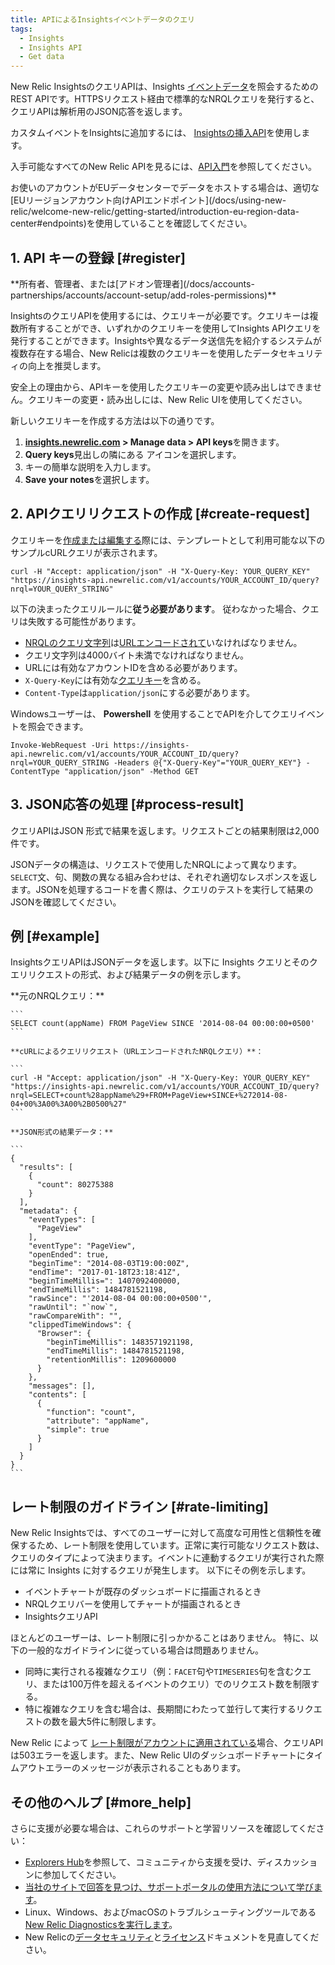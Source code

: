 ```yaml
---
title: APIによるInsightsイベントデータのクエリ
tags:
  - Insights
  - Insights API
  - Get data
---
```


New Relic InsightsのクエリAPIは、Insights [イベントデータ](/docs/data-analysis/metrics/analyze-your-metrics/data-collection-metric-timeslice-event-data)を照会するためのREST APIです。HTTPSリクエスト経由で標準的なNRQLクエリを発行すると、クエリAPIは解析用のJSON応答を返します。

カスタムイベントをInsightsに追加するには、 [Insightsの挿入API](/docs/insights/explore-data/custom-events/insert-custom-events-insights-api)を使用します。

入手可能なすべてのNew Relic APIを見るには、[API入門](/docs/apis/getting-started/introduction-new-relic-apis)を参照してください。

<Callout variant="tip">
  お使いのアカウントがEUデータセンターでデータをホストする場合は、適切な[EUリージョンアカウント向けAPIエンドポイント](/docs/using-new-relic/welcome-new-relic/getting-started/introduction-eu-region-data-center#endpoints)を使用していることを確認してください。
</Callout>

## 1. API キーの登録 [#register]

<Callout variant="tip">
  **所有者、管理者、または[アドオン管理者](/docs/accounts-partnerships/accounts/account-setup/add-roles-permissions)**
</Callout>

InsightsのクエリAPIを使用するには、クエリキーが必要です。クエリキーは複数所有することができ、いずれかのクエリキーを使用してInsights APIクエリを発行することができます。Insightsや異なるデータ送信先を紹介するシステムが複数存在する場合、New Relicは複数のクエリキーを使用したデータセキュリティの向上を推奨します。

<Callout variant="tip">
  安全上の理由から、APIキーを使用したクエリキーの変更や読み出しはできません。クエリキーの変更・読み出しには、New Relic UIを使用してください。
</Callout>

新しいクエリキーを作成する方法は以下の通りです。

1. **[insights.newrelic.com](https://insights.newrelic.com) > Manage data > API keys**を開きます。
2. **Query keys**見出しの隣にある アイコンを選択します。
3. キーの簡単な説明を入力します。
4. **Save your notes**を選択します。

## 2. APIクエリリクエストの作成 [#create-request]

クエリキーを[作成または編集する](#register)際には、テンプレートとして利用可能な以下のサンプルcURLクエリが表示されます。

```
curl -H "Accept: application/json" -H "X-Query-Key: YOUR_QUERY_KEY" "https://insights-api.newrelic.com/v1/accounts/YOUR_ACCOUNT_ID/query?nrql=YOUR_QUERY_STRING"
```

以下の決まったクエリルールに**従う必要があります**。 従わなかった場合、クエリは失敗する可能性があります。

* [NRQLのクエリ文字列](/docs/insights/nrql-new-relic-query-language/using-nrql/introduction-nrql)は[URLエンコードされて](http://www.w3schools.com/tags/ref_urlencode.asp)いなければなりません。
* クエリ文字列は4000バイト未満でなければなりません。
* URLには有効なアカウントIDを含める必要があります。
* `X-Query-Key`には有効な[クエリキー](#register)を含める。
* `Content-Type`は`application/json`にする必要があります。

Windowsユーザーは、 **Powershell** を使用することでAPIを介してクエリイベントを照会できます。

```
Invoke-WebRequest -Uri https://insights-api.newrelic.com/v1/accounts/YOUR_ACCOUNT_ID/query?nrql=YOUR_QUERY_STRING -Headers @{"X-Query-Key"="YOUR_QUERY_KEY"} -ContentType "application/json" -Method GET
```

## 3. JSON応答の処理 [#process-result]

クエリAPIはJSON 形式で結果を返します。リクエストごとの結果制限は2,000件です。

JSONデータの構造は、リクエストで使用したNRQLによって異なります。`SELECT`文、句、関数の異なる組み合わせは、それぞれ適切なレスポンスを返します。JSONを処理するコードを書く際は、クエリのテストを実行して結果のJSONを確認してください。

## 例 [#example]

InsightsクエリAPIはJSONデータを返します。以下に Insights クエリとそのクエリリクエストの形式、および結果データの例を示します。

<CollapserGroup>
  <Collapser title="クエリ、クエリAPIリクエスト、結果データ">
    **元のNRQLクエリ：**

    ```
    SELECT count(appName) FROM PageView SINCE '2014-08-04 00:00:00+0500'
    ```

    **cURLによるクエリリクエスト（URLエンコードされたNRQLクエリ）**：

    ```
    curl -H "Accept: application/json" -H "X-Query-Key: YOUR_QUERY_KEY" "https://insights-api.newrelic.com/v1/accounts/YOUR_ACCOUNT_ID/query?nrql=SELECT+count%28appName%29+FROM+PageView+SINCE+%272014-08-04+00%3A00%3A00%2B0500%27"
    ```

    **JSON形式の結果データ：**

    ```
    {
      "results": [
        {
          "count": 80275388
        }
      ],
      "metadata": {
        "eventTypes": [
          "PageView"
        ],
        "eventType": "PageView",
        "openEnded": true,
        "beginTime": "2014-08-03T19:00:00Z",
        "endTime": "2017-01-18T23:18:41Z",
        "beginTimeMillis=": 1407092400000,
        "endTimeMillis": 1484781521198,
        "rawSince": "'2014-08-04 00:00:00+0500'",
        "rawUntil": "`now`",
        "rawCompareWith": "",
        "clippedTimeWindows": {
          "Browser": {
            "beginTimeMillis": 1483571921198,
            "endTimeMillis": 1484781521198,
            "retentionMillis": 1209600000
          }
        },
        "messages": [],
        "contents": [
          {
            "function": "count",
            "attribute": "appName",
            "simple": true
          }
        ]
      }
    }
    ```
  </Collapser>
</CollapserGroup>

## レート制限のガイドライン [#rate-limiting]

New Relic Insightsでは、すべてのユーザーに対して高度な可用性と信頼性を確保するため、レート制限を使用しています。正常に実行可能なリクエスト数は、クエリのタイプによって決まります。イベントに連動するクエリが実行された際には常に Insights に対するクエリが発生します。 以下にその例を示します。

* イベントチャートが既存のダッシュボードに描画されるとき
* NRQLクエリバーを使用してチャートが描画されるとき
* InsightsクエリAPI

ほとんどのユーザーは、レート制限に引っかかることはありません。 特に、以下の一般的なガイドラインに従っている場合は問題ありません。

* 同時に実行される複雑なクエリ（例：`FACET`句や`TIMESERIES`句を含むクエリ、または100万件を超えるイベントのクエリ）でのリクエスト数を制限する。
* 特に複雑なクエリを含む場合は、長期間にわたって並行して実行するリクエストの数を最大5件に制限します。

New Relic によって [レート制限がアカウントに適用されている](/docs/insights/use-insights-ui/manage-account-data/rate-limits-insights)場合、クエリAPIは503エラーを返します。また、New Relic UIのダッシュボードチャートにタイムアウトエラーのメッセージが表示されることもあります。

## その他のヘルプ [#more_help]

さらに支援が必要な場合は、これらのサポートと学習リソースを確認してください：

* [Explorers Hub](https://discuss.newrelic.com/)を参照して、コミュニティから支援を受け、ディスカッションに参加してください。
* [当社のサイトで回答を見つけ、サポートポータルの使用方法について学びます](/docs/using-new-relic/welcome-new-relic/get-started/find-help-use-support-portal)。
* Linux、Windows、およびmacOSのトラブルシューティングツールである[New Relic Diagnosticsを実行します](/docs/using-new-relic/cross-product-functions/troubleshooting/new-relic-diagnostics)。
* New Relicの[データセキュリティ](/docs/security)と[ライセンス](/docs/licenses)ドキュメントを見直してください。

